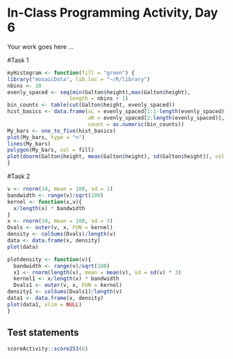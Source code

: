 # In-Class Programming Activity, Day 6

Your work goes here ...

#Task 1
```r
myHistogram <- function(fill = "green") {
library("mosaicData", lib.loc = "~/R/library")
nbins <- 10
evenly_spaced <- seq(min(Galton$height),max(Galton$height), 
                    length = nbins + 1)
bin_counts <- table(cut(Galton$height, evenly_spaced))
hist_basics <- data.frame(xL = evenly_spaced[1:1-length(evenly_spaced)],
                          xR = evenly_spaced[2:length(evenly_spaced)], 
                          count = as.numeric(bin_counts))
My_bars <- one_to_five(hist_basics)
plot(My_bars, type = "n")
lines(My_bars)
polygon(My_bars, col = fill)
plot(dnorm(Galton$height, mean(Galton$height), sd(Galton$height)), col = "red")
}
```

#Task 2
```r
v <- rnorm(10, mean = 100, sd = 1)
bandwidth <- range(v)/sqrt(100)
kernel <- function(x,v){
  x/length(x) * bandwidth
}
x <- rnorm(10, mean = 100, sd = 3)
Dvals <- outer(v, x, FUN = kernel)
density <- colSums(Dvals)/length(v)
data <- data.frame(x, density)
plot(data)
```
```r
plotdensity <- function(v){
  bandwidth <- range(v)/sqrt(100)
  x1 <- rnorm(length(v), mean = mean(v), sd = sd(v) * 3)
  kernel1 <- x/length(x) * bandwidth
  Dvals1 <- outer(v, x, FUN = kernel)
density1 <- colSums(Dvals1)/length(v)
data1 <- data.frame(x, density)
plot(data1, xlim = NULL)
}
```

## Test statements

```r
scoreActivity::score253(6)
```